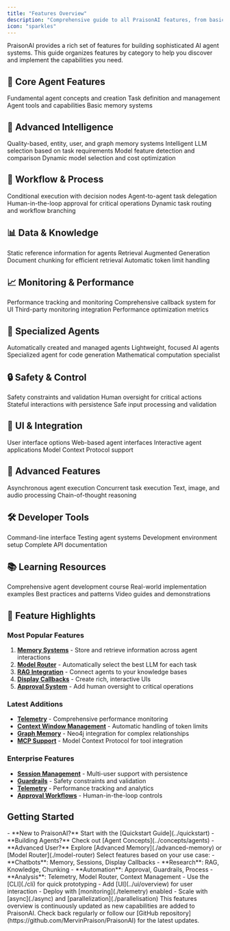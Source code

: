 ```yaml
---
title: "Features Overview"
description: "Comprehensive guide to all PraisonAI features, from basic agent capabilities to advanced system optimizations."
icon: "sparkles"
---
```


PraisonAI provides a rich set of features for building sophisticated AI agent systems. This guide organizes features by category to help you discover and implement the capabilities you need.

## 🚀 Core Agent Features

<CardGroup cols={2}>
  <Card title="Agents" icon="robot" href="../concepts/agents">
    Fundamental agent concepts and creation
  </Card>
  <Card title="Tasks" icon="list-check" href="../concepts/tasks">
    Task definition and management
  </Card>
  <Card title="Tools" icon="wrench" href="../concepts/tools">
    Agent tools and capabilities
  </Card>
  <Card title="Memory" icon="brain" href="../concepts/memory">
    Basic memory systems
  </Card>
</CardGroup>

## 🧠 Advanced Intelligence

<CardGroup cols={2}>
  <Card title="Advanced Memory" icon="brain" href="./advanced-memory">
    Quality-based, entity, user, and graph memory systems
  </Card>
  <Card title="Model Router" icon="route" href="./model-router">
    Intelligent LLM selection based on task requirements
  </Card>
  <Card title="Model Capabilities" icon="star" href="./model-capabilities">
    Model feature detection and comparison
  </Card>
  <Card title="RouterAgent" icon="compass" href="./routing">
    Dynamic model selection and cost optimization
  </Card>
</CardGroup>

## 🔄 Workflow & Process

<CardGroup cols={2}>
  <Card title="Process Workflows" icon="diagram-project" href="../concepts/process">
    Conditional execution with decision nodes
  </Card>
  <Card title="Handoffs" icon="hand" href="../concepts/handoffs">
    Agent-to-agent task delegation
  </Card>
  <Card title="Approval System" icon="check-circle" href="./approval">
    Human-in-the-loop approval for critical operations
  </Card>
  <Card title="Routing" icon="code-branch" href="./routing">
    Dynamic task routing and workflow branching
  </Card>
</CardGroup>

## 📊 Data & Knowledge

<CardGroup cols={2}>
  <Card title="Knowledge Bases" icon="book" href="./knowledge">
    Static reference information for agents
  </Card>
  <Card title="RAG" icon="magnifying-glass" href="./rag">
    Retrieval Augmented Generation
  </Card>
  <Card title="Chunking Strategies" icon="scissors" href="./chunking-strategies">
    Document chunking for efficient retrieval
  </Card>
  <Card title="Context Management" icon="window-maximize" href="./context-window-management">
    Automatic token limit handling
  </Card>
</CardGroup>

## 📈 Monitoring & Performance

<CardGroup cols={2}>
  <Card title="Telemetry" icon="chart-line" href="./telemetry">
    Performance tracking and monitoring
  </Card>
  <Card title="Display Callbacks" icon="display" href="./display-callbacks">
    Comprehensive callback system for UI
  </Card>
  <Card title="AgentOps" icon="desktop" href="../monitoring/agentops">
    Third-party monitoring integration
  </Card>
  <Card title="Latency Tracking" icon="clock" href="../monitoring/latency-tracking">
    Performance optimization metrics
  </Card>
</CardGroup>

## 🎯 Specialized Agents

<CardGroup cols={2}>
  <Card title="AutoAgents" icon="magic" href="./autoagents">
    Automatically created and managed agents
  </Card>
  <Card title="Mini Agents" icon="microchip" href="./mini">
    Lightweight, focused AI agents
  </Card>
  <Card title="Code Agent" icon="code" href="./codeagent">
    Specialized agent for code generation
  </Card>
  <Card title="Math Agent" icon="calculator" href="./mathagent">
    Mathematical computation specialist
  </Card>
</CardGroup>

## 🔒 Safety & Control

<CardGroup cols={2}>
  <Card title="Guardrails" icon="shield" href="./guardrails">
    Safety constraints and validation
  </Card>
  <Card title="Approval System" icon="gavel" href="./approval">
    Human oversight for critical actions
  </Card>
  <Card title="Session Management" icon="users" href="./sessions">
    Stateful interactions with persistence
  </Card>
  <Card title="Input Handling" icon="keyboard" href="../concepts/input-handling">
    Safe input processing and validation
  </Card>
</CardGroup>

## 🎨 UI & Integration

<CardGroup cols={2}>
  <Card title="UI Overview" icon="window" href="../ui/overview">
    User interface options
  </Card>
  <Card title="Gradio Interface" icon="palette" href="../ui/gradio">
    Web-based agent interfaces
  </Card>
  <Card title="Streamlit Apps" icon="rocket" href="../ui/streamlit">
    Interactive agent applications
  </Card>
  <Card title="MCP Integration" icon="plug" href="../mcp/mcp-tools">
    Model Context Protocol support
  </Card>
</CardGroup>

## 🚄 Advanced Features

<CardGroup cols={2}>
  <Card title="Async Processing" icon="bolt" href="./async">
    Asynchronous agent execution
  </Card>
  <Card title="Parallelization" icon="layer-group" href="./parallelisation">
    Concurrent task execution
  </Card>
  <Card title="Multimodal" icon="images" href="./multimodal">
    Text, image, and audio processing
  </Card>
  <Card title="Reasoning" icon="lightbulb" href="./reasoning">
    Chain-of-thought reasoning
  </Card>
</CardGroup>

## 🛠️ Developer Tools

<CardGroup cols={2}>
  <Card title="CLI" icon="terminal" href="./cli">
    Command-line interface
  </Card>
  <Card title="Testing" icon="flask" href="../developers/test">
    Testing agent systems
  </Card>
  <Card title="Local Development" icon="laptop" href="../developers/local-development">
    Development environment setup
  </Card>
  <Card title="API Reference" icon="book" href="../api-reference">
    Complete API documentation
  </Card>
</CardGroup>

## 📚 Learning Resources

<CardGroup cols={2}>
  <Card title="Course" icon="graduation-cap" href="../course/agents/01-introduction">
    Comprehensive agent development course
  </Card>
  <Card title="Examples" icon="code" href="../examples/examples">
    Real-world implementation examples
  </Card>
  <Card title="Playbook" icon="book-open" href="../developers/agents-playbook">
    Best practices and patterns
  </Card>
  <Card title="Video Tutorials" icon="video" href="../home#video-tutorials">
    Video guides and demonstrations
  </Card>
</CardGroup>

## 🌟 Feature Highlights

### Most Popular Features

1. **[Memory Systems](./advanced-memory)** - Store and retrieve information across agent interactions
2. **[Model Router](./model-router)** - Automatically select the best LLM for each task
3. **[RAG Integration](./rag)** - Connect agents to your knowledge bases
4. **[Display Callbacks](./display-callbacks)** - Create rich, interactive UIs
5. **[Approval System](./approval)** - Add human oversight to critical operations

### Latest Additions

- **[Telemetry](./telemetry)** - Comprehensive performance monitoring
- **[Context Window Management](./context-window-management)** - Automatic handling of token limits
- **[Graph Memory](./advanced-memory#graph-memory)** - Neo4j integration for complex relationships
- **[MCP Support](../mcp/mcp-tools)** - Model Context Protocol for tool integration

### Enterprise Features

- **[Session Management](./sessions)** - Multi-user support with persistence
- **[Guardrails](./guardrails)** - Safety constraints and validation
- **[Telemetry](./telemetry)** - Performance tracking and analytics
- **[Approval Workflows](./approval)** - Human-in-the-loop controls

## Getting Started

<Steps>
  <Step title="Choose Your Path">
    - **New to PraisonAI?** Start with the [Quickstart Guide](../quickstart)
    - **Building Agents?** Check out [Agent Concepts](../concepts/agents)
    - **Advanced User?** Explore [Advanced Memory](./advanced-memory) or [Model Router](./model-router)
  </Step>

  <Step title="Pick Your Features">
    Select features based on your use case:
    - **Chatbots**: Memory, Sessions, Display Callbacks
    - **Research**: RAG, Knowledge, Chunking
    - **Automation**: Approval, Guardrails, Process
    - **Analysis**: Telemetry, Model Router, Context Management
  </Step>

  <Step title="Build & Deploy">
    - Use the [CLI](./cli) for quick prototyping
    - Add [UI](../ui/overview) for user interaction  
    - Deploy with [monitoring](./telemetry) enabled
    - Scale with [async](./async) and [parallelization](./parallelisation)
  </Step>
</Steps>

<Note>
  This features overview is continuously updated as new capabilities are added to PraisonAI. Check back regularly or follow our [GitHub repository](https://github.com/MervinPraison/PraisonAI) for the latest updates.
</Note>